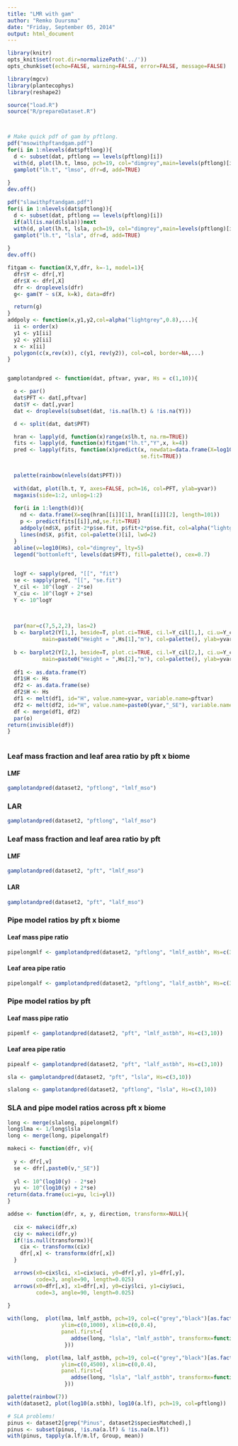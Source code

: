 ```yaml
---
title: "LMR with gam"
author: "Remko Duursma"
date: "Friday, September 05, 2014"
output: html_document
---
```



```r
library(knitr)
opts_knit$set(root.dir=normalizePath('../'))
opts_chunk$set(echo=FALSE, warning=FALSE, error=FALSE, message=FALSE)
```


```r

library(mgcv)
library(plantecophys)
library(reshape2)

source("load.R")
source("R/prepareDataset.R")




```


```r
# Make quick pdf of gam by pftlong.
pdf("msowithpftandgam.pdf")
for(i in 1:nlevels(dat$pftlong)){
  d <- subset(dat, pftlong == levels(pftlong)[i])
  with(d, plot(lh.t, lmso, pch=19, col="dimgrey",main=levels(pftlong)[i]))
  gamplot("lh.t", "lmso", dfr=d, add=TRUE)
  
}
dev.off()

pdf("slawithpftandgam.pdf")
for(i in 1:nlevels(dat$pftlong)){
  d <- subset(dat, pftlong == levels(pftlong)[i])
  if(all(is.na(d$lsla)))next
  with(d, plot(lh.t, lsla, pch=19, col="dimgrey",main=levels(pftlong)[i]))
  gamplot("lh.t", "lsla", dfr=d, add=TRUE)
  
}
dev.off()

```

```r

fitgam <- function(X,Y,dfr, k=-1, model=1){
  dfr$Y <- dfr[,Y]
  dfr$X <- dfr[,X]
  dfr <- droplevels(dfr)
  g<- gam(Y ~ s(X, k=k), data=dfr)

  return(g)
}
addpoly <- function(x,y1,y2,col=alpha("lightgrey",0.8),...){
  ii <- order(x)
  y1 <- y1[ii]
  y2 <- y2[ii]
  x <- x[ii]
  polygon(c(x,rev(x)), c(y1, rev(y2)), col=col, border=NA,...)
}


gamplotandpred <- function(dat, pftvar, yvar, Hs = c(1,10)){

  o <- par()
  dat$PFT <- dat[,pftvar]
  dat$Y <- dat[,yvar]
  dat <- droplevels(subset(dat, !is.na(lh.t) & !is.na(Y)))

  d <- split(dat, dat$PFT)

  hran <- lapply(d, function(x)range(x$lh.t, na.rm=TRUE))
  fits <- lapply(d, function(x)fitgam("lh.t","Y",x, k=4))
  pred <- lapply(fits, function(x)predict(x, newdata=data.frame(X=log10(Hs)), 
                                          se.fit=TRUE))


  palette(rainbow(nlevels(dat$PFT)))
  
  with(dat, plot(lh.t, Y, axes=FALSE, pch=16, col=PFT, ylab=yvar))
  magaxis(side=1:2, unlog=1:2)
  
  for(i in 1:length(d)){
    nd <- data.frame(X=seq(hran[[i]][1], hran[[i]][2], length=101))
    p <- predict(fits[[i]],nd,se.fit=TRUE)
    addpoly(nd$X, p$fit-2*p$se.fit, p$fit+2*p$se.fit, col=alpha("lightgrey",0.7))
    lines(nd$X, p$fit, col=palette()[i], lwd=2)
  }
  abline(v=log10(Hs), col="dimgrey", lty=5)
  legend("bottomleft", levels(dat$PFT), fill=palette(), cex=0.7)

  
  logY <- sapply(pred, "[[", "fit")
  se <- sapply(pred, "[[", "se.fit")
  Y_cil <- 10^(logY - 2*se)
  Y_ciu <- 10^(logY + 2*se)
  Y <- 10^logY

  
  
  par(mar=c(7,5,2,2), las=2)
  b <- barplot2(Y[1,], beside=T, plot.ci=TRUE, ci.l=Y_cil[1,], ci.u=Y_ciu[1,],
           main=paste0("Height = ",Hs[1],"m"), col=palette(), ylab=yvar)
  
  b <- barplot2(Y[2,], beside=T, plot.ci=TRUE, ci.l=Y_cil[2,], ci.u=Y_ciu[2,],
           main=paste0("Height = ",Hs[2],"m"), col=palette(), ylab=yvar)
  
  df1 <- as.data.frame(Y)
  df1$H <- Hs
  df2 <- as.data.frame(se)
  df2$H <- Hs
  df1 <- melt(df1, id="H", value.name=yvar, variable.name=pftvar)
  df2 <- melt(df2, id="H", value.name=paste0(yvar,"_SE"), variable.name=pftvar)  
  df <- merge(df1, df2)
  par(o)
return(invisible(df))
}
  
```

### Leaf mass fraction and leaf area ratio by pft x biome

#### LMF
```r
gamplotandpred(dataset2, "pftlong", "lmlf_mso")
```


### LAR
```r
gamplotandpred(dataset2, "pftlong", "lalf_mso")
```


### Leaf mass fraction and leaf area ratio by pft

#### LMF
```r
gamplotandpred(dataset2, "pft", "lmlf_mso")
```

#### LAR
```r
gamplotandpred(dataset2, "pft", "lalf_mso")
```

### Pipe model ratios by pft x biome

#### Leaf mass pipe ratio
```r
pipelongmlf <- gamplotandpred(dataset2, "pftlong", "lmlf_astbh", Hs=c(3,10))
```

#### Leaf area pipe ratio
```r
pipelongalf <- gamplotandpred(dataset2, "pftlong", "lalf_astbh", Hs=c(3,10))
```


### Pipe model ratios by pft

#### Leaf mass pipe ratio
```r
pipemlf <- gamplotandpred(dataset2, "pft", "lmlf_astbh", Hs=c(3,10))
```

#### Leaf area pipe ratio
```r
pipealf <- gamplotandpred(dataset2, "pft", "lalf_astbh", Hs=c(3,10))
```



```r
sla <- gamplotandpred(dataset2, "pft", "lsla", Hs=c(3,10))
```

```r
slalong <- gamplotandpred(dataset2, "pftlong", "lsla", Hs=c(3,10))
```



### SLA and pipe model ratios across pft x biome

```r

long <- merge(slalong, pipelongmlf)
long$lma <- 1/long$lsla
long <- merge(long, pipelongalf)

makeci <- function(dfr, v){
  
  y <- dfr[,v]
  se <- dfr[,paste0(v,"_SE")]
  
  yl <- 10^(log10(y) - 2*se)
  yu <- 10^(log10(y) + 2*se)
return(data.frame(uci=yu, lci=yl))
}

addse <- function(dfr, x, y, direction, transformx=NULL){
  
  cix <- makeci(dfr,x)
  ciy <- makeci(dfr,y)
  if(!is.null(transformx)){
    cix <- transformx(cix)
    dfr[,x] <- transformx(dfr[,x])
  }

  arrows(x0=cix$lci, x1=cix$uci, y0=dfr[,y], y1=dfr[,y],
         code=3, angle=90, length=0.025)
  arrows(x0=dfr[,x], x1=dfr[,x], y0=ciy$lci, y1=ciy$uci,
         code=3, angle=90, length=0.025)
  
}

with(long,  plot(lma, lmlf_astbh, pch=19, col=c("grey","black")[as.factor(H)],
                 ylim=c(0,1000), xlim=c(0,0.4), 
                 panel.first={
                    addse(long, "lsla", "lmlf_astbh", transformx=function(x)1/x)
                  }))

with(long,  plot(lma, lalf_astbh, pch=19, col=c("grey","black")[as.factor(H)],
                 ylim=c(0,4500), xlim=c(0,0.4), 
                 panel.first={
                    addse(long, "lsla", "lalf_astbh", transformx=function(x)1/x)
                  }))


```


```r

palette(rainbow(7))
with(dataset2, plot(log10(a.stbh), log10(a.lf), pch=19, col=pftlong))

# SLA problems!
pinus <- dataset2[grep("Pinus", dataset2$speciesMatched),]
pinus <- subset(pinus, !is.na(a.lf) & !is.na(m.lf))
with(pinus, tapply(a.lf/m.lf, Group, mean))

```









